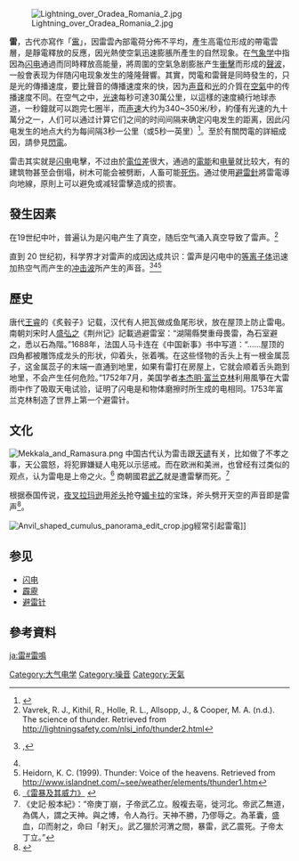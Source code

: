 {{Otheruses}}
{{Otheruses|subject=闪电所引发的声波|other=大气中的放电现象|闪电}}
{{Expert|time=2015-12-14T03:55:34+00:00}}
{{Listen|filename=Thunder.ogg|title=Thunder|description=A short sample of a ''crack of thunder'' during the sound of falling rain|format=[[Ogg|Ogg]]}}
[[File:Lightning_over_Oradea_Romania_2.jpg|thumb]]

'''雷'''，古代亦寫作「靁」，因雷雲內部電荷分佈不平均，產生高電位形成的帶電雲層，是靜電釋放的反應，因光熱使空氣迅速膨脹所產生的自然现象。在[[气象学|气象学]]中指因為[[闪电|闪电]]通過而同時釋放高能量，將周圍的空氣急剧膨胀产生[[冲击波|衝擊]]而形成的[[聲波|聲波]]，一般會表现为伴随闪电现象发生的隆隆聲響。其實，閃電和雷聲是同時發生的，只是光的傳播速度，要比聲音的傳播速度來的快，因为[[声音|声音]]和[[光|光]]的介質在[[地球大氣層|空氣]]中的传播速度不同。在空气之中，[[光速|光速]]每秒可達30萬公里，以這樣的速度繞行地球赤道，一秒鐘就可以跑完七圈半，而[[声速|声速]]大约为340~350米/秒，約僅有光速的九十萬分之一，人们可以通过计算它们之间的时间间隔来确定闪电发生的距离，因此闪电发生的地点大约为每间隔3秒一公里（或5秒一英里）<ref>{{cite encyclopedia| encyclopedia=香港天文台| title=「行雷閃電」的科學 第三章：為什麼總是先閃電後打雷？| volume=| pages=| url=http://www.hko.gov.hk/education/edu01met/01met_thunder_lightning/ele_thunder3_c.htm| access-date=2013-08-07| archive-date=2019-10-23| archive-url=https://web.archive.org/web/20191023014931/https://www.hko.gov.hk/education/edu01met/01met_thunder_lightning/ele_thunder3_c.htm| dead-url=no}}</ref>。至於有關閃電的詳細成因，請參見[[閃電|閃電]]。

雷击其实就是[[闪电|闪电]]电擊，不过由於[[電位差|電位差]]很大，通過的[[電能|電能]]和[[电量|电量]]就比较大，有的建筑物甚至会倒塌，树木可能会被劈断，人畜可能[[触电|死伤]]。通过使用[[避雷針|避雷針]]將雷電導向地線，原則上可以避免或减轻雷擊造成的损害。

==發生因素==
在19世纪中叶，普遍认为是闪电产生了真空，随后空气涌入真空导致了雷声。<ref name = Vavreketaln.d.>Vavrek, R. J., Kithil, R., Holle, R. L., Allsopp, J., & Cooper, M. A. (n.d.). The science of thunder. Retrieved from http://lightningsafety.com/nlsi_info/thunder2.html</ref>

直到 20 世纪初，科学界才对雷声的成因达成共识：雷声是闪电中的[[等离子体|等离子体]]迅速加热空气而产生的[[冲击波|冲击波]]所产生的声音。<ref name="UmanVladimir A. Rakov2007">{{cite book|last1=Rakov|first1=Vladimir A. |last2=Uman|first2=Martin A.|title=Lightning: Physics and Effects|year=2007|publisher=[[Cambridge_University_Press|Cambridge University Press]]|location=Cambridge, England|isbn=978-0-521-03541-5|page=378}},</ref><ref name = Vavreketaln.d. /><ref name="Heidorn1999">Heidorn, K. C. (1999). Thunder: Voice of the heavens. Retrieved from [https://web.archive.org/web/19991023022742/http://www.islandnet.com/~see/weather/elements/thunder1.htm http://www.islandnet.com/~see/weather/elements/thunder1.htm]
</ref>

==歷史==
唐代[[王睿|王睿]]的《炙毂子》记载，汉代有人把瓦做成鱼尾形状，放在屋顶上防止雷电。南朝刘宋时人[[盛弘之|盛弘之]]《荆州记》記載過避雷室：“湖陽縣樊重母畏雷，為石室避之，悉以石為階。”1688年，法国人马卡连在《中国新事》书中写道：“……屋顶的四角都被雕饰成龙头的形状，仰着头，张着嘴。在这些怪物的舌头上有一根金属蕊子，这金属蕊子的末端一直通到地里，如果有雷打在房屋上，它就会顺着舌头跑到地里，不会产生任何危险。”1752年7月，美国学者[[本杰明·富兰克林|本杰明·富兰克林]]利用風箏在大雷雨中作了吸取天电试验，证明了闪电是和物体磨擦时所生成的电相同。1753年富兰克林制造了世界上第一个避雷针。

==文化==
[[File:Mekkala_and_Ramasura.png|thumb]]
{{seealso|雷公|电母|拉玛逊|媚卡拉|雷神}}
中国古代认为雷击跟[[天谴|天谴]]有关，比如做了不孝之事，天公震怒，将犯罪嫌疑人电死以示惩戒。而在欧洲和美洲，也曾经有过类似的观点，认为雷电是上帝之火。<ref>[http://www.sxsqxj.gov.cn/show.aspx?id=28297&cid=17 《雷暴及其威力》] {{Wayback|url=http://www.sxsqxj.gov.cn/show.aspx?id=28297&cid=17 |date=20130927191836 }}</ref> 商朝國君[[武乙|武乙]]就是遭雷擊而死。<ref name="殷本紀">《史記·殷本紀》：“帝庚丁崩，子帝武乙立。殷複去亳，徙河北。帝武乙無道，為偶人，謂之天神。與之博，令人為行。天神不勝，乃僇辱之。為革囊，盛血，卬而射之，命曰「射天」。武乙獵於河渭之間，暴雷，武乙震死。子帝太丁立。”</ref>

根据泰国传说，[[夜叉|夜叉]][[拉玛逊|拉玛逊]]用[[斧头|斧头]]抢夺[[媚卡拉|媚卡拉]]的宝珠，斧头劈开天空的声音即是雷声<ref name="เมขลา">{{cite web|url=http://www.thaifolk.com/doc/mekkala.htm|title=เมขลา รามสูร|author=泰國民俗網|accessdate=2015-01-13|archive-date=2015-03-02|archive-url=https://web.archive.org/web/20150302150959/http://www.thaifolk.com/doc/mekkala.htm|dead-url=no}}{{th}}</ref>。

[[File:Anvil_shaped_cumulus_panorama_edit_crop.jpg|thumb]]經常引起雷電]]

== 参见 ==
*[[闪电|闪电]]
*[[雷电|霹靂]]
*[[避雷针|避雷针]]
== 參考資料 ==
{{reflist|2}}

{{commonscat|Thunder}}
{{主要天氣現象}}

[[Category:大气电学|Category:大气电学]]
[[Category:噪音|Category:噪音]]
[[Category:天氣|Category:天氣]]

[[ja:雷#雷鳴|ja:雷#雷鳴]]